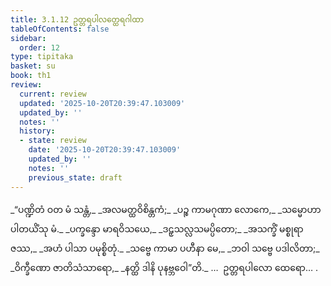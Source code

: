 ```yaml
---
title: 3.1.12 ဥတ္တရပါလတ္ထေရဂါထာ
tableOfContents: false
sidebar:
  order: 12
type: tipitaka
basket: su
book: th1
review:
  current: review
  updated: '2025-10-20T20:39:47.103009'
  updated_by: ''
  notes: ''
  history:
  - state: review
    date: '2025-10-20T20:39:47.103009'
    updated_by: ''
    notes: ''
    previous_state: draft
---
```



<DynamicBreadcrumb />


<ReviewStatus review={frontmatter.review} showDetails={true} />

<HypothesisAnnotation frontmatter={frontmatter} />

<Division number="252" book="th1" e="ch" v="19" p="266">

<Paragraph number="478" type="verses" book="th1">
_“ပဏ္ဍိတံ ဝတ မံ သန္တံ,_  
_အလမတ္ထဝိစိန္တကံ;_  
_ပဉ္စ ကာမဂုဏာ လောကေ,_  
_သမ္မောဟာ ပါတယိံသု မံ._  

</Paragraph>

</Division>
<Division number="253" book="th1" e="ch" v="19" p="266">

<Paragraph number="479" type="verses" book="th1">
_ပက္ခန္ဒော မာရဝိသယေ,_  
_ဒဠှသလ္လသမပ္ပိတော;_  
_အသက္ခိံ မစ္စုရာဇဿ,_  
_အဟံ ပါသာ ပမုစ္စိတုံ._  

</Paragraph>

</Division>
<Division number="254" book="th1" e="ch" v="19" p="267">

<Paragraph number="480" type="verses" book="th1">
_သဗ္ဗေ ကာမာ ပဟီနာ မေ,_  
_ဘဝါ သဗ္ဗေ ပဒါလိတာ;_  
_ဝိက္ခီဏော ဇာတိသံသာရော,_  
_နတ္ထိ ဒါနိ ပုနဗ္ဘဝေါ”တိ._  


</Paragraph>
</Division>

<Paragraph number="481" type="center" book="th1">
…  ဥတ္တရပါလော ထေရော… .
</Paragraph>